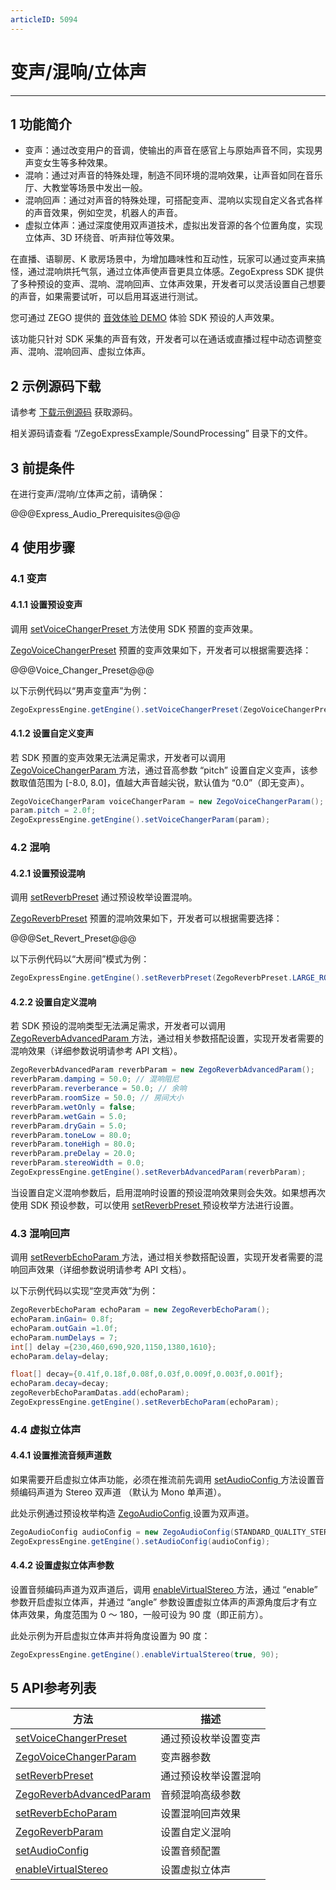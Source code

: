 ```yaml
---
articleID: 5094
---
```

# 变声/混响/立体声

- - -

## 1 功能简介

* 变声：通过改变用户的音调，使输出的声音在感官上与原始声音不同，实现男声变女生等多种效果。
* 混响：通过对声音的特殊处理，制造不同环境的混响效果，让声音如同在音乐厅、大教堂等场景中发出一般。
* 混响回声：通过对声音的特殊处理，可搭配变声、混响以实现自定义各式各样的声音效果，例如空灵，机器人的声音。
* 虚拟立体声：通过深度使用双声道技术，虚拟出发音源的各个位置角度，实现立体声、3D 环绕音、听声辩位等效果。

在直播、语聊房、K 歌房场景中，为增加趣味性和互动性，玩家可以通过变声来搞怪，通过混响烘托气氛，通过立体声使声音更具立体感。ZegoExpress SDK 提供了多种预设的变声、混响、混响回声、立体声效果，开发者可以灵活设置自己想要的声音，如果需要试听，可以启用耳返进行测试。

您可通过 ZEGO 提供的 [音效体验 DEMO](https://www.zego.im/audio-demo) 体验 SDK 预设的人声效果。

<div class="mk-hint">

该功能只针对 SDK 采集的声音有效，开发者可以在通话或直播过程中动态调整变声、混响、混响回声、虚拟立体声。  
</div>


## 2 示例源码下载

请参考 [下载示例源码](#3125) 获取源码。

相关源码请查看 “/ZegoExpressExample/SoundProcessing” 目录下的文件。

## 3 前提条件

在进行变声/混响/立体声之前，请确保：

@@@Express_Audio_Prerequisites@@@


## 4 使用步骤

### 4.1 变声

#### 4.1.1 设置预设变声

调用 [setVoiceChangerPreset ](/zh/api?doc=Express_Video_SDK_API~Java~class~im-zego-zegoexpress-zego-express-engine#set-voice-changer-preset) 方法使用 SDK 预置的变声效果。

[ZegoVoiceChangerPreset](@-ZegoVoiceChangerPreset) 预置的变声效果如下，开发者可以根据需要选择：

@@@Voice_Changer_Preset@@@


以下示例代码以“男声变童声”为例：

```java
ZegoExpressEngine.getEngine().setVoiceChangerPreset(ZegoVoiceChangerPreset.MEN_TO_CHILD);
```

#### 4.1.2 设置自定义变声

若 SDK 预置的变声效果无法满足需求，开发者可以调用 [ZegoVoiceChangerParam ](/zh/api?doc=Express_Video_SDK_API~Java~class~im-zego-zegoexpress-entity-zego-voice-changer-param) 方法，通过音高参数 “pitch” 设置自定义变声，该参数取值范围为 [-8.0, 8.0]，值越大声音越尖锐，默认值为 “0.0”（即无变声）。

```java
ZegoVoiceChangerParam voiceChangerParam = new ZegoVoiceChangerParam();
param.pitch = 2.0f;
ZegoExpressEngine.getEngine().setVoiceChangerParam(param);
```

### 4.2 混响

#### 4.2.1 设置预设混响

调用 [setReverbPreset](/zh/api?doc=Express_Video_SDK_API~Java~class~im-zego-zegoexpress-zego-express-engine#set-reverb-param) 通过预设枚举设置混响。

[ZegoReverbPreset](@-ZegoReverbPreset) 预置的混响效果如下，开发者可以根据需要选择：

@@@Set_Revert_Preset@@@


以下示例代码以“大房间”模式为例：

```java
ZegoExpressEngine.getEngine().setReverbPreset(ZegoReverbPreset.LARGE_ROOM);
```

#### 4.2.2 设置自定义混响

若 SDK 预设的混响类型无法满足需求，开发者可以调用 [ZegoReverbAdvancedParam ](/zh/api?doc=Express_Video_SDK_API~Java_android~class~im-zego-zegoexpress-entity-zego-reverb-advanced-param) 方法，通过相关参数搭配设置，实现开发者需要的混响效果（详细参数说明请参考 API 文档）。

```java
ZegoReverbAdvancedParam reverbParam = new ZegoReverbAdvancedParam();
reverbParam.damping = 50.0; // 混响阻尼
reverbParam.reverberance = 50.0; // 余响
reverbParam.roomSize = 50.0; // 房间大小
reverbParam.wetOnly = false;
reverbParam.wetGain = 5.0;
reverbParam.dryGain = 5.0;
reverbParam.toneLow = 80.0;
reverbParam.toneHigh = 80.0;
reverbParam.preDelay = 20.0;
reverbParam.stereoWidth = 0.0;
ZegoExpressEngine.getEngine().setReverbAdvancedParam(reverbParam);
```


<div class="mk-warning">

当设置自定义混响参数后，启用混响时设置的预设混响效果则会失效。如果想再次使用 SDK 预设参数，可以使用 [setReverbPreset ](/zh/api?doc=Express_Video_SDK_API~Java~enum~im-zego-zegoexpress-constants-zego-reverb-preset) 预设枚举方法进行设置。
</div>


### 4.3 混响回声

调用 [setReverbEchoParam ](@setReverbEchoParam) 方法，通过相关参数搭配设置，实现开发者需要的混响回声效果（详细参数说明请参考 API 文档）。

以下示例代码以实现“空灵声效”为例：

```java
ZegoReverbEchoParam echoParam = new ZegoReverbEchoParam();
echoParam.inGain= 0.8f;
echoParam.outGain =1.0f;
echoParam.numDelays = 7;
int[] delay ={230,460,690,920,1150,1380,1610};
echoParam.delay=delay;

float[] decay={0.41f,0.18f,0.08f,0.03f,0.009f,0.003f,0.001f};
echoParam.decay=decay;
zegoReverbEchoParamDatas.add(echoParam);
ZegoExpressEngine.getEngine().setReverbEchoParam(echoParam);
```

### 4.4 虚拟立体声

#### 4.4.1 设置推流音频声道数

如果需要开启虚拟立体声功能，必须在推流前先调用 [setAudioConfig ](/zh/api?doc=Express_Video_SDK_API~Java~class~im-zego-zegoexpress-zego-express-engine#set-audio-config) 方法设置音频编码声道为 Stereo 双声道 （默认为 Mono 单声道）。

此处示例通过预设枚举构造 [ZegoAudioConfig ](/zh/api?doc=Express_Video_SDK_API~Java~class~im-zego-zegoexpress-entity-zego-audio-config) 设置为双声道。

```java
ZegoAudioConfig audioConfig = new ZegoAudioConfig(STANDARD_QUALITY_STEREO);
ZegoExpressEngine.getEngine().setAudioConfig(audioConfig);
```

#### 4.4.2 设置虚拟立体声参数

设置音频编码声道为双声道后，调用 [enableVirtualStereo ](/zh/api?doc=Express_Video_SDK_API~Java~class~im-zego-zegoexpress-zego-express-engine#enable-virtual-stereo) 方法，通过 “enable” 参数开启虚拟立体声，并通过 “angle” 参数设置虚拟立体声的声源角度后才有立体声效果，角度范围为 0 ～ 180，一般可设为 90 度（即正前方）。

此处示例为开启虚拟立体声并将角度设置为 90 度：

```java
ZegoExpressEngine.getEngine().enableVirtualStereo(true, 90);
```


## 5 API参考列表

| 方法        | 描述           |
| ----------- | -------------- |
| [setVoiceChangerPreset ](/zh/api?doc=Express_Video_SDK_API~Java~class~im-zego-zegoexpress-zego-express-engine&jumpType=route#set-voice-changer-preset) | 通过预设枚举设置变声   |
| [ZegoVoiceChangerParam ](/zh/api?doc=Express_Video_SDK_API~Java~class~im-zego-zegoexpress-entity-zego-voice-changer-param) | 变声器参数  |
| [setReverbPreset ](/zh/api?doc=Express_Video_SDK_API~Java_android~class~im-zego-zegoexpress-zego-express-engine&jumpType=route#set-reverb-preset)                                   | 通过预设枚举设置混响   |
| [ZegoReverbAdvancedParam ](/zh/api?doc=Express_Video_SDK_API~Java_android~class~im-zego-zegoexpress-entity-zego-reverb-advanced-param) | 音频混响高级参数  |
| [setReverbEchoParam ](@setReverbEchoParam) |  设置混响回声效果 |
| [ZegoReverbParam ](/zh/api?doc=Express_Video_SDK_API~Java~class~im-zego-zegoexpress-entity-zego-reverb-param) |  设置自定义混响 |
| [setAudioConfig ](/zh/api?doc=Express_Video_SDK_API~Java~class~im-zego-zegoexpress-zego-express-engine#set-audio-config)                            | 设置音频配置   |
| [enableVirtualStereo ](/zh/api?doc=Express_Video_SDK_API~Java~class~im-zego-zegoexpress-zego-express-engine#enable-virtual-stereo) | 设置虚拟立体声 |
